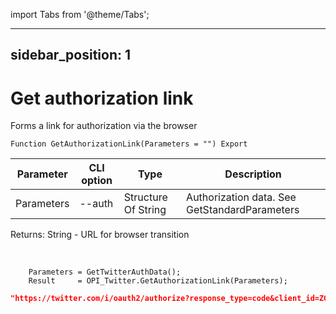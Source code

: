 ﻿import Tabs from '@theme/Tabs';

---
sidebar_position: 1
---

# Get authorization link
 Forms a link for authorization via the browser



`Function GetAuthorizationLink(Parameters = "") Export`

  | Parameter | CLI option | Type | Description |
  |-|-|-|-|
  | Parameters | --auth | Structure Of String | Authorization data. See GetStandardParameters |

  
  Returns:  String - URL for browser transition

<br/>




```bsl title="Code example"
    Parameters = GetTwitterAuthData();
    Result     = OPI_Twitter.GetAuthorizationLink(Parameters);
```
 



```json title="Result"
"https://twitter.com/i/oauth2/authorize?response_type=code&client_id=ZG1vSmxlVTJXYi05M2c0ek9iV246MTpjaQ&redirect_uri=https://api.athenaeum.digital/opi/hs/twitter&scope=tweet.read%20tweet.write%20tweet.moderate.write%20users.read%20follows.read%20follows.write%20offline.access%20space.read%20mute.read%20mute.write%20like.read%20like.write%20list.read%20list.write%20block.read%20block.write%20bookmark.read%20bookmark.write&state=state&code_challenge=challenge&code_challenge_method=plain"
```
